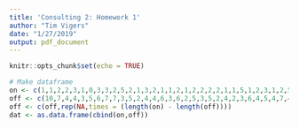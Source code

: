 ```yaml
---
title: 'Consulting 2: Homework 1'
author: "Tim Vigers"
date: "1/27/2019"
output: pdf_document
---
```


```r
knitr::opts_chunk$set(echo = TRUE)
```

```r
# Make dataframe
on <- c(1,1,2,2,3,1,0,3,3,2,5,2,1,3,2,1,1,2,1,2,2,2,2,1,1,5,1,2,3,1,2,5,1,5,3,3,3,2,5,2,3,4,3,4,5,3,4,3,2,3,5,2,2,3)
off <- c(10,7,4,4,3,5,6,7,7,3,5,2,4,4,6,3,6,2,5,3,5,2,4,2,3,6,4,5,4,7,4,3,3,4,2,4,4,3)
off <- c(off,rep(NA,times = (length(on) - length(off))))
dat <- as.data.frame(cbind(on,off))
```
